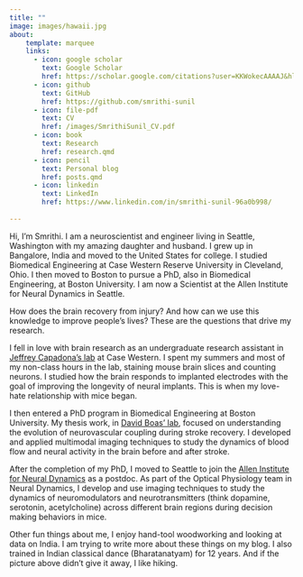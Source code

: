 ```yaml
---
title: ""
image: images/hawaii.jpg
about:
    template: marquee
    links:
      - icon: google scholar
        text: Google Scholar
        href: https://scholar.google.com/citations?user=KKWokecAAAAJ&hl=en&oi=ao
      - icon: github
        text: GitHub
        href: https://github.com/smrithi-sunil
      - icon: file-pdf
        text: CV
        href: /images/SmrithiSunil_CV.pdf
      - icon: book
        text: Research
        href: research.qmd
      - icon: pencil
        text: Personal blog
        href: posts.qmd
      - icon: linkedin
        text: LinkedIn
        href: https://www.linkedin.com/in/smrithi-sunil-96a0b998/
            
---
```


<!-- :::{.column-screen}
![](images/hawaii.jpg)
::: -->

Hi, I'm Smrithi. I am a neuroscientist and engineer living in Seattle, Washington with my amazing daughter and husband. I grew up in Bangalore, India and moved to the United States for college. I studied Biomedical Engineering at Case Western Reserve University in Cleveland, Ohio. I then moved to Boston to pursue a PhD, also in Biomedical Engineering, at Boston University. I am now a Scientist at the Allen Institute for Neural Dynamics in Seattle. 

How does the brain recovery from injury? And how can we use this knowledge to improve people's lives? These are the questions that drive my research.

I fell in love with brain research as an undergraduate research assistant in [Jeffrey Capadona's lab](https://case.edu/bme/research/labs/capadona-lab) at Case Western. I spent my summers and most of my non-class hours in the lab, staining mouse brain slices and counting neurons. I studied how the brain responds to implanted electrodes with the goal of improving the longevity of neural implants. This is when my love-hate relationship with mice began.

I then entered a PhD program in Biomedical Engineering at Boston University. My thesis work, in [David Boas' lab](https://sites.bu.edu/boas/), focused on understanding the evolution of neurovascular coupling during stroke recovery. I developed and applied multimodal imaging techniques to study the dynamics of blood flow and neural activity in the brain before and after stroke. 

After the completion of my PhD, I moved to Seattle to join the [Allen Institute for Neural Dynamics](https://alleninstitute.org/what-we-do/brain-science/research/allen-institute-neural-dynamics/) as a postdoc. As part of the Optical Physiology team in Neural Dynamics, I develop and use imaging techniques to study the dynamics of neuromodulators and neurotransmitters (think dopamine, serotonin, acetylcholine) across different brain regions during decision making behaviors in mice. 

Other fun things about me, I enjoy hand-tool woodworking and looking at data on India. I am trying to write more about these things on my blog. I also trained in Indian classical dance (Bharatanatyam) for 12 years. And if the picture above didn't give it away, I like hiking.

<!-- <style>
body, main {
    margin: 0 !important;
    padding: 0 !important;
}
</style> -->